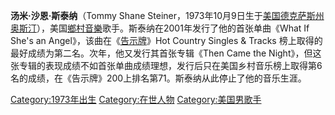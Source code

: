 '''汤米·沙恩·斯泰纳'''（Tommy Shane Steiner，1973年10月9日生于[[美国|美国]][[德克萨斯州|德克萨斯州]][[奥斯汀|奥斯汀]]），美国[[鄉村音樂|鄉村音樂]]歌手。斯泰纳在2001年发行了他的首张单曲《What If She's an Angel》，该曲在《[[告示牌|告示牌]]》Hot Country Singles & Tracks 榜上取得的最好成绩为第二名。次年，他又发行其首张专辑《Then Came the Night》，但这张专辑的表现成绩不如首张单曲成绩理想，发行后只在美国乡村音乐榜上取得第6名的成绩，在《告示牌》200上排名第71。斯泰纳从此停止了他的音乐生涯。

{{Authority control}}
{{DEFAULTSORT:Steiner, Tommy Shane}}
[[Category:1973年出生|Category:1973年出生]]
[[Category:在世人物|Category:在世人物]]
[[Category:美国男歌手|Category:美国男歌手]]